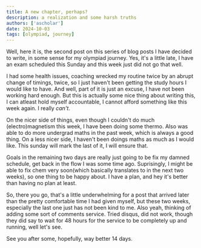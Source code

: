 ```yaml
---
title: A new chapter, perhaps?
description: a realization and some harsh truths
authors: ['ascholar']
date: 2024-10-03
tags: [olympiad, journey]
---
```


Well, here it is, the second post on this series of blog posts I have decided to write, in some 
sense for my olympiad journey. Yes, it's a little late, I have an exam scheduled this Sunday and 
this week just did not go that well.

I had some health issues, coaching wrecked my routine twice by an abrupt change of timings, twice, so I 
just haven't been getting the study hours I would like to have. And well, part of it is just 
an excuse, I have not been working hard enough. But this is actually some nice thing about writing this, 
I can atleast hold myself accountable, I cannot afford something like this week again. I really 
_can't_. 

On the nicer side of things, even though I couldn't do much (electro)magnetism this week, 
I have been doing some thermo. Also was able to do more undergrad maths in the past 
week, which is always a good thing. On a less nicer side, I haven't been doings 
maths as much as I would like. This sunday will mark the last of it, I will ensure that.

Goals in the remaining two days are really just going to be fix my damned schedule, 
get back in the flow I was some time ago. Suprisingly, I might be able to fix 
chem very soon(which basically translates to in the next two weeks), so 
one thing to be happy about. I have a plan, and hey it's better than having no 
plan at least. 

So, there you go, that's a little underwhelming for a post that arrived later than the 
pretty comfortable time I had given myself, but these two weeks, especially 
the last one just has not been kind to me. Also yeah, thinking of adding some sort
of comments service. Tried disqus, did not work, though they did say to wait 
for 48 hours for the service to be completely up and running, well let's see. 

See you after some, hopefully, way better 14 days.

